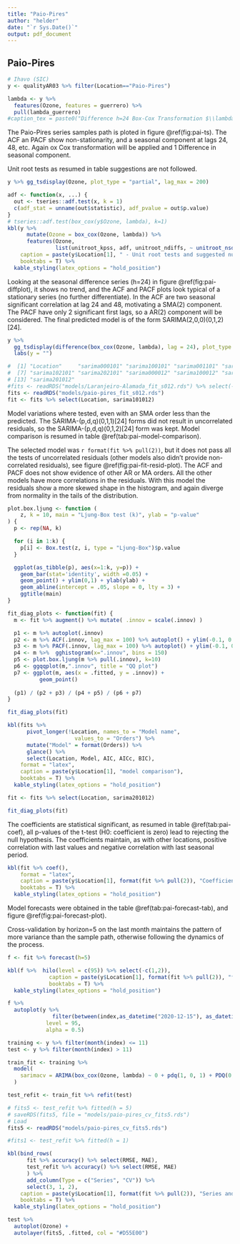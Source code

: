 ```yaml
---
title: "Paio-Pires"
author: "helder"
date: "`r Sys.Date()`"
output: pdf_document
---
```


## Paio-Pires {-}

```r
# Ihavo (SIC)
y <- qualityAR03 %>% filter(Location=="Paio-Pires")
```

```r
lambda <- y %>%
  features(Ozone, features = guerrero) %>%
  pull(lambda_guerrero)
#caption_tex = paste0("Difference h=24 Box-Cox Transformation $\\lambda$ = ", round(lambda,2))
```

The Paio-Pires series samples path is ploted in figure \@ref(fig:pai-ts). The ACF an PACF show non-stationarity, and a seasonal component at lags 24, 48, etc. Again ox Cox transformation will be applied and 1 Difference in seasonal component.

Unit root tests as resumed in table \ref{tab:pai-esth-stationary} suggestions are not followed.

```r
y %>% gg_tsdisplay(Ozone, plot_type = "partial", lag_max = 200)
```

```r
adf <- function(x, ...) {
  out <- tseries::adf.test(x, k = 1)
  c(adf_stat = unname(out$statistic), adf_pvalue = out$p.value)
}
# tseries::adf.test(box_cox(y$Ozone, lambda), k=1)
kbl(y %>%
      mutate(Ozone = box_cox(Ozone, lambda)) %>%
      features(Ozone, 
               list(unitroot_kpss, adf, unitroot_ndiffs, ~ unitroot_nsdiffs(., .period = 24))),
    caption = paste(y$Location[1], " - Unit root tests and suggested number of differences"),
    booktabs = T) %>% 
  kable_styling(latex_options = "hold_position")
```

Looking at the seasonal difference series (h=24) in figure \@ref(fig:pai-diffplot), it shows no trend, and the ACF and PACF plots look typical of a stationary series (no further differentiate). In the ACF are two seasonal significant correlation at lag 24 and 48, motivating a SMA(2) component. The PACF have only 2 significant first lags, so a AR(2) component will be considered. The final predicted model is of the form SARIMA(2,0,0)(0,1,2)[24]. 

```r
y %>%
  gg_tsdisplay(difference(box_cox(Ozone, lambda), lag = 24), plot_type = "partial", lag_max = 200) +
  labs(y = "")
```

```r
#  [1] "Location"     "sarima000101" "sarima100101" "sarima001101" "sarima101101" "sarima201101"
#  [7] "sarima102101" "sarima202101" "sarima000012" "sarima100012" "sarima200012" "sarima101012"
# [13] "sarima201012"
#fits <- readRDS("models/Laranjeiro-Alamada_fit_s012.rds") %>% select(-c(2, 3, 4, 5, 6, 7, 8, 9))
fits <- readRDS("models/paio-pires_fit_s012.rds")
fit <- fits %>% select(Location, sarima101012)
```

Model variations where tested, even with an SMA order less than the predicted. The SARIMA-(p,d,q)(0,1,1)[24] forms did not result in uncorrelated residuals, so the SARIMA-(p,d,q)(0,1,2)[24] form was kept. Model comparison is resumed in table \@ref(tab:pai-model-comparison).

The selected model was `r format(fit %>% pull(2))`, but it does not pass all the tests of uncorrelated residuals (other models also didn't provide non-correlated residuals), see figure \@ref(fig:pai-fit-resid-plot). The ACF and PACF does not show evidence of other AR or MA orders. All the other models have more correlations in the residuals. With this model the residuals show a more skewed shape in the histogram, and again diverge from normality in the tails of the distribution.

```r
plot.box.ljung <- function (
    z, k = 10, main = "Ljung-Box test (k)", ylab = "p-value"
) {
  p <- rep(NA, k)

  for (i in 1:k) {
    p[i] <- Box.test(z, i, type = "Ljung-Box")$p.value
  }

  ggplot(as_tibble(p), aes(x=1:k, y=p)) +
    geom_bar(stat='identity', width =0.05) +
    geom_point() + ylim(0,1) + ylab(ylab) +
    geom_abline(intercept = .05, slope = 0, lty = 3) +
    ggtitle(main)
}

fit_diag_plots <- function(fit) {
  m <- fit %>% augment() %>% mutate( .innov = scale(.innov) )

  p1 <- m %>% autoplot(.innov)
  p2 <- m %>% ACF(.innov, lag_max = 100) %>% autoplot() + ylim(-0.1, 0.2)
  p3 <- m %>% PACF(.innov, lag_max = 100) %>% autoplot() + ylim(-0.1, 0.2)
  p4 <- m %>%  gghistogram(x=".innov", bins = 150)
  p5 <- plot.box.ljung(m %>% pull(.innov), k=10)
  p6 <- ggqqplot(m,".innov", title = "QQ plot")
  p7 <- ggplot(m, aes(x = .fitted, y = .innov)) +
          geom_point()
  
  (p1) / (p2 + p3) / (p4 + p5) / (p6 + p7)
}

```


```r
fit_diag_plots(fit)
```

```r
kbl(fits %>% 
      pivot_longer(!Location, names_to = "Model name",
                     values_to = "Orders") %>%
      mutate("Model" = format(Orders)) %>%
      glance() %>%
      select(Location, Model, AIC, AICc, BIC),
    format = "latex", 
    caption = paste(y$Location[1], "model comparison"), 
    booktabs = T) %>% 
  kable_styling(latex_options = "hold_position")
```


```r
fit <- fits %>% select(Location, sarima201012)
```

```r
fit_diag_plots(fit)
```

The coefficients are statistical significant, as resumed in table \@ref(tab:pai-coef), all p-values of the t-test (H0: coefficient is zero) lead to rejecting the null hypothesis. The coefficients maintain, as with other locations, positive correlation with last values and negative correlation with last seasonal period.

```r
kbl(fit %>% coef(), 
    format = "latex", 
    caption = paste(y$Location[1], format(fit %>% pull(2)), "Coefficient statistics"), 
    booktabs = T) %>% 
  kable_styling(latex_options = "hold_position")
```

Model forecasts were obtained in the table \@ref(tab:pai-forecast-tab), and figure \@ref(fig:pai-forecast-plot).

Cross-validation by horizon=5 on the last month maintains the pattern of more variance than the sample path, otherwise following the dynamics of the process.

```r
f <- fit %>% forecast(h=5)

kbl(f %>%  hilo(level = c(95)) %>% select(-c(1,2)),
             caption = paste(y$Location[1], format(fit %>% pull(2)), "forecast 5 periods ahead (95\\% CI)"),
             booktabs = T) %>%
  kable_styling(latex_options = "hold_position")
```

```r
f %>% 
  autoplot(y %>%
              filter(between(index,as_datetime("2020-12-15"), as_datetime("2021-01-01"))),
            level = 95,
            alpha = 0.5)
```


```r
training <- y %>% filter(month(index) <= 11)
test <- y %>% filter(month(index) > 11)

train_fit <- training %>%
  model(
    sarimacv = ARIMA(box_cox(Ozone, lambda) ~ 0 + pdq(1, 0, 1) + PDQ(0, 1, 2, period=24))
  )

test_refit <- train_fit %>% refit(test)

# fits5 <- test_refit %>% fitted(h = 5)
# saveRDS(fits5, file = "models/paio-pires_cv_fits5.rds")
# Load
fits5 <- readRDS("models/paio-pires_cv_fits5.rds")

#fits1 <- test_refit %>% fitted(h = 1)
```

```r
kbl(bind_rows(
      fit %>% accuracy() %>% select(RMSE, MAE),
      test_refit %>% accuracy() %>% select(RMSE, MAE)
      ) %>% 
      add_column(Type = c("Series", "CV")) %>% 
      select(3, 1, 2),
    caption = paste(y$Location[1], format(fit %>% pull(2)), "Series and Crossvalidation Accuracy"),
    booktabs = T) %>%
  kable_styling(latex_options = "hold_position")
```

```r
test %>%
  autoplot(Ozone) +
  autolayer(fits5, .fitted, col = "#D55E00")
```

